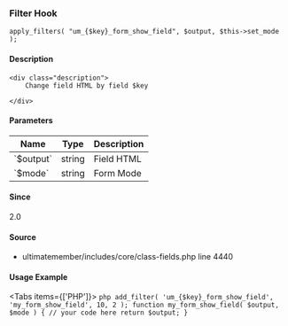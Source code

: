 
### Filter Hook    
    
```
apply_filters( "um_{$key}_form_show_field", $output, $this->set_mode );
```

#### Description
    <div class="description">
        Change field HTML by field $key
 
    </div>

#### Parameters
            
<table className="table-auto mt-2 border dark:border-gray-500 p-5 text-sm text-left">
<thead>
<tr>
<th  className="px-3">Name</th>
<th  className="px-3">Type</th>
<th  className="px-3">Description</th>
</tr>
</thead>
<tbody>
               <tr >
               <td className="px-3 py-2">`$output`</td>
               <td className="px-3 py-2">string</td>
               <td className="px-3 py-2 text-sm">Field HTML</td>
               </tr>
               <tr >
               <td className="px-3 py-2">`$mode`</td>
               <td className="px-3 py-2">string</td>
               <td className="px-3 py-2 text-sm">Form Mode</td>
               </tr>
</tbody>
</table>

#### Since
<div class="description">
2.0
</div>

#### Source
  - <Link href="/developer/files/includes-core-class-fields#source-view.4440">ultimatemember/includes/core/class-fields.php</Link> <Link href="/developer/files/includes-core-class-fields#source-view.4440">line 4440</Link>



#### Usage Example

<Tabs items={['PHP']}>
    <Tab>
    ```php
    add_filter( 'um_{$key}_form_show_field', 'my_form_show_field', 10, 2 );
 function my_form_show_field( $output, $mode ) {
     // your code here
     return $output;
 }
    ```
    </Tab>
</Tabs>